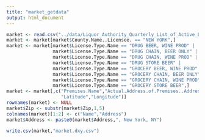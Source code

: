 ```yaml
---
title: "market_getdata"
output: html_document
---
```


```r
market <- read.csv("../data/Liquor_Authority_Quarterly_List_of_Active_Licenses.csv")
market <- market[market$County.Name..Licensee. == "NEW YORK",]
market <- market[market$License.Type.Name == "DRUG BEER, WINE PROD" |
                 market$License.Type.Name == "DRUG CHAIN, BEER ONLY" |
                 market$License.Type.Name == "DRUG CHAIN, WINE PROD" |
                 market$License.Type.Name == "DRUG STORE BEER" |
                 market$License.Type.Name == "GROCERY BEER, WINE PROD" |
                 market$License.Type.Name == "GROCERY CHAIN, BEER ONLY" |
                 market$License.Type.Name == "GROCERY CHAIN, WINE PROD" |
                 market$License.Type.Name == "GROCERY STORE BEER",]
market <- market[,c("Premises.Name","Actual.Address.of.Premises..Address1.","Zip",
                    "Latitude","Longitude")]
rownames(market) <- NULL
market$Zip <- substr(market$Zip,1,5)
colnames(market)[1:2] <- c("Name","Address")
market$Address <- paste0(market$Address,", New York, NY")
```

```r
write.csv(market,"market.dxy.csv")
```

